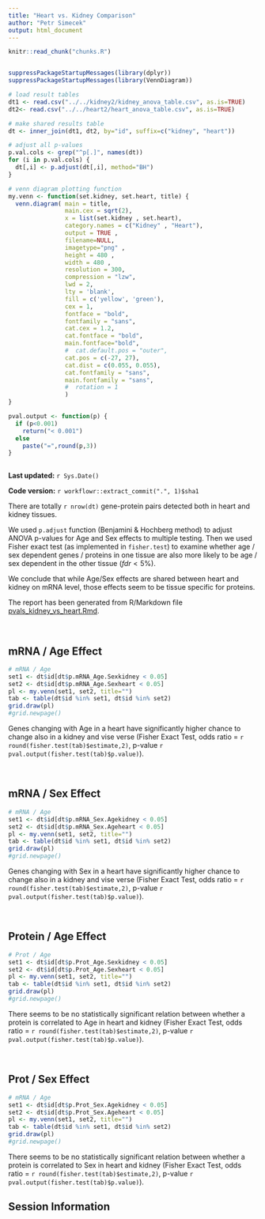 ```yaml
---
title: "Heart vs. Kidney Comparison"
author: "Petr Simecek"
output: html_document
---
```


```r
knitr::read_chunk("chunks.R")
```

```r
```

```r
suppressPackageStartupMessages(library(dplyr))
suppressPackageStartupMessages(library(VennDiagram))

# load result tables
dt1 <- read.csv("../../kidney2/kidney_anova_table.csv", as.is=TRUE)
dt2<- read.csv("../../heart2/heart_anova_table.csv", as.is=TRUE) 

# make shared results table
dt <- inner_join(dt1, dt2, by="id", suffix=c("kidney", "heart"))

# adjust all p-values
p.val.cols <- grep("^p[.]", names(dt))
for (i in p.val.cols) {
  dt[,i] <- p.adjust(dt[,i], method="BH")
}

# venn diagram plotting function
my.venn <- function(set.kidney, set.heart, title) {
  venn.diagram( main = title,
                main.cex = sqrt(2),
                x = list(set.kidney , set.heart),
                category.names = c("Kidney" , "Heart"),
                output = TRUE ,
                filename=NULL,
                imagetype="png" ,
                height = 480 , 
                width = 480 , 
                resolution = 300,
                compression = "lzw",
                lwd = 2,
                lty = 'blank',
                fill = c('yellow', 'green'),
                cex = 1,
                fontface = "bold",
                fontfamily = "sans",
                cat.cex = 1.2,
                cat.fontface = "bold",
                main.fontface="bold",
                #  cat.default.pos = "outer",
                cat.pos = c(-27, 27),
                cat.dist = c(0.055, 0.055),
                cat.fontfamily = "sans",
                main.fontfamily = "sans",
                #  rotation = 1
                )
}

pval.output <- function(p) {
  if (p<0.001) 
    return("< 0.001") 
  else 
    paste("=",round(p,3))
}
  
```


**Last updated:** `r Sys.Date()`

**Code version:** `r workflowr::extract_commit(".", 1)$sha1`

There are totally `r nrow(dt)` gene-protein pairs detected both in heart and kidney tissues. 

We used `p.adjust` function (Benjamini & Hochberg method) to adjust ANOVA p-values for Age and Sex effects to multiple testing. Then we used Fisher exact test (as implemented in `fisher.test`) to examine whether age / sex dependent genes / proteins in one tissue are also more likely to be age / sex dependent in the other tissue ($fdr<5\%$).

We conclude that while Age/Sex effects are shared between heart and kidney on mRNA level, those effects seem to be tissue specific for proteins.

The report has been generated from R/Markdown file [pvals_kidney_vs_heart.Rmd](https://github.com/simecek/TheAgingProteome/blob/master/analysis/pvals-kidney_vs_heart.Rmd).

\ 

## mRNA / Age Effect

```r
# mRNA / Age
set1 <- dt$id[dt$p.mRNA_Age.Sexkidney < 0.05]
set2 <- dt$id[dt$p.mRNA_Age.Sexheart < 0.05]
pl <- my.venn(set1, set2, title="")
tab <- table(dt$id %in% set1, dt$id %in% set2)
grid.draw(pl)
#grid.newpage()
```

Genes changing with Age in a heart have significantly higher chance to change also in a kidney and vise verse (Fisher Exact Test, odds ratio = `r round(fisher.test(tab)$estimate,2)`, p-value `r pval.output(fisher.test(tab)$p.value)`).

\ 

## mRNA / Sex Effect

```r
# mRNA / Age
set1 <- dt$id[dt$p.mRNA_Sex.Agekidney < 0.05]
set2 <- dt$id[dt$p.mRNA_Sex.Ageheart < 0.05]
pl <- my.venn(set1, set2, title="")
tab <- table(dt$id %in% set1, dt$id %in% set2)
grid.draw(pl)
#grid.newpage()
```

Genes changing with Sex in a heart have significantly higher chance to change also in a kidney and vise verse (Fisher Exact Test, odds ratio = `r round(fisher.test(tab)$estimate,2)`, p-value `r pval.output(fisher.test(tab)$p.value)`).

\ 

## Protein / Age Effect

```r
# Prot / Age
set1 <- dt$id[dt$p.Prot_Age.Sexkidney < 0.05]
set2 <- dt$id[dt$p.Prot_Age.Sexheart < 0.05]
pl <- my.venn(set1, set2, title="")
tab <- table(dt$id %in% set1, dt$id %in% set2)
grid.draw(pl)
#grid.newpage()
```

There seems to be no statistically significant relation between whether a protein is correlated to Age in heart and kidney (Fisher Exact Test, odds ratio = `r round(fisher.test(tab)$estimate,2)`, p-value `r pval.output(fisher.test(tab)$p.value)`).

\ 

## Prot / Sex Effect

```r
# mRNA / Age
set1 <- dt$id[dt$p.Prot_Sex.Agekidney < 0.05]
set2 <- dt$id[dt$p.Prot_Sex.Ageheart < 0.05]
pl <- my.venn(set1, set2, title="")
tab <- table(dt$id %in% set1, dt$id %in% set2)
grid.draw(pl)
#grid.newpage()
```

There seems to be no statistically significant relation between whether a protein is correlated to Sex in heart and kidney (Fisher Exact Test, odds ratio = `r round(fisher.test(tab)$estimate,2)`, p-value `r pval.output(fisher.test(tab)$p.value)`).

## Session Information

```r
```
